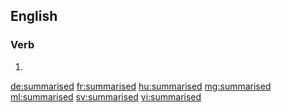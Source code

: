 ==English==

===Verb===
{{head|en}}

# {{en-past of|summarise}}

[[de:summarised]]
[[fr:summarised]]
[[hu:summarised]]
[[mg:summarised]]
[[ml:summarised]]
[[sv:summarised]]
[[vi:summarised]]